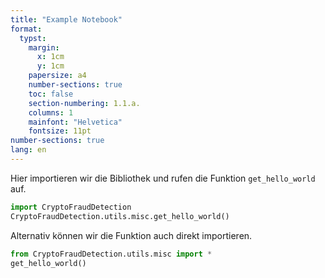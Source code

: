 ```yaml
---
title: "Example Notebook"
format:
  typst:
    margin:
      x: 1cm
      y: 1cm
    papersize: a4
    number-sections: true
    toc: false
    section-numbering: 1.1.a.
    columns: 1
    mainfont: "Helvetica"
    fontsize: 11pt
number-sections: true
lang: en
---
```


Hier importieren wir die Bibliothek und rufen die Funktion `get_hello_world` auf.
```python
import CryptoFraudDetection
CryptoFraudDetection.utils.misc.get_hello_world()
```

Alternativ können wir die Funktion auch direkt importieren.
```python
from CryptoFraudDetection.utils.misc import *
get_hello_world()
```
